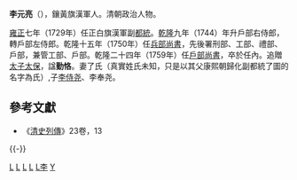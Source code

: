 {{Otheruses|other=名为李元亮的其他人物|李景贞}}
{{東亞男性歷史人物
|名稱 =李元亮
|身份 =
|國家 =[[清朝|清朝]]
|時代 =清前中期
|主君 =[[清世宗|清世宗]]→[[清高宗|清高宗]]
|屆數 =
|最高職務 =大清 [[太子太保|太子太保]]、[[戶部尚書|戶部尚書]]、署理[[正白旗漢軍|正白旗漢軍]][[都統|都統]]事務、兼[[佐領|佐領]]
|前任 = 
|繼任 = 
|圖片名稱 =
|圖片大小 =
|圖片說明 =
|氏 =
|姓 =[[李姓|李姓]]
|穆坤= <!--清代八旗满洲人物专用-->
|名 =元亮
|姓名 =
|羅馬拼音 =
|假名 = <!--日本、琉球人用-->
|諺文 = <!--朝鮮、韓國人用-->
|字 =
|號=
|名乘 = <!--琉球士族用-->
|官職 =
|封爵 =
|封號 =
|位階 =
|御稱號 = <!--日本皇族之稱號-->
|宮號1 = <!--日本皇族之宮號-->
|宮號2 = <!--朝鮮王族之宮號-->
|封地 =
|神號 =
|尊號 =
|族裔 = [[漢族|漢族]]
|信仰 = <!--指的是宗教信仰-->
|旗籍 = <!--清代八旗人物专用-->[[File:Bordered_Blue_Banner.svg|30px]][[漢軍正藍旗|漢軍正藍旗]]<BR>[[File:Bordered_Yellow_Banner.svg|30px]][[漢軍鑲黃旗|漢軍鑲黃旗]]（[[1774年|1774年]]）
|氏族 =
|籍貫 =[[奉天將軍|奉天將軍]][[奉天府|奉天府]][[鐵嶺縣|鐵嶺縣]]（今[[遼寧省|遼寧省]][[鐵嶺市|鐵嶺市]]）人
|本貫 = <!--朝鮮人用-->
|世居地= <!--清代八旗人物专用-->
|世居地/穆坤= <!--专门用于清代八旗满洲人物世居地和穆坤相同时-->
|祖籍 =
|本籍 =
|出身地 =
|府邸 =
|世系 = 
|初名 =
|乳名 = <!--日本、朝鮮、琉球以外人物用-->
|幼名 = <!--日本人用-->
|兒名 = <!--朝鮮人用-->
|童名 = <!--琉球人用-->
|小字 =
|別名 =
|法號 =
|院號 =
|其他名號 =
|出生日期 =
|出生地點 =
|婚年 =
|逝世日期 =清朝[[清高宗|高宗]][[乾隆|乾隆]]二十六年（[[1761年|1761年]]）
|逝世地點 =
|在位年代 =
|廟號 =
|諡號 ='''勤恪'''
|墓葬 =
|祠廟 =入祀[[賢良祠|賢良祠]]
|父親 =
|嫡母 =
|母親 =
|繼父=
|繼母=
|養父=
|養母=
|猶父= <!--日本人用-->
|烏帽子親= <!--日本人、琉球人用-->
|元配 =
|正室 =
|妻 =
|繼室 =
|平妻 =
|側室 =
|元配之父 =
|元配之嫡母 =
|元配之母 =
|正室之父 =
|正室之嫡母 =
|正室之母 =
|妻之父 =
|妻之嫡母 =
|妻之母 =
|繼室之父 =
|繼室之嫡母 =
|繼室之母 =
|平妻之父 =
|平妻之嫡母 =
|平妻之母 =
|兄弟 =
|姊妹 =
|嫡兄弟 =
|嫡姊妹 =
|庶兄弟 =
|庶姊妹 =
|同胞兄弟 =
|同胞姊妹 =
|異母兄弟 =
|異母姊妹 =
|異父兄弟 =
|異父姊妹 =
|繼兄弟 =
|繼姊妹 =
|子 =二等昭信'''恭毅'''伯爵 [[閩浙總督|閩浙總督]] [[李侍堯|李侍堯]]<BR>'''慎簡'''公 [[馬蘭鎮總兵|馬蘭鎮總兵]]加[[提督|提督]]銜 [[李奉堯|李奉堯]]
|女 =
|嫡子 =
|嫡女 =
|庶子 =
|庶女 =
|養子 =
|養女 =
|猶子 = <!--日本人用-->
|婿養子 = <!--日本人用-->
|烏帽子子 = <!--日本人用-->
|繼子 =
|繼女 =
|其他親屬 =
|出身 = <!---此处指科举出身--->
|功名 = 
|經歷 =
|著作 =
|注釋 =
}}
'''李元亮'''（{{bd|？||1761年|catIdx=L李}}），鑲黃旗漢軍人。清朝政治人物。

[[雍正|雍正]]七年（1729年）任正白旗漢軍副[[都統|都統]]。[[乾隆|乾隆]]九年（1744）年升戶部右侍郎，轉戶部左侍郎。乾隆十五年（1750年）任[[兵部尚書|兵部尚書]]，先後署刑部、工部、禮部、戶部，兼管工部、戶部。乾隆二十四年（1759年）任[[戶部尚書|戶部尚書]]，卒於任內。追贈[[太子太保|太子太保]]，諡'''勤恪'''。妻了氏（真實姓氏未知，只是以其父康熙朝歸化副都統了圖的名字為氏）,子[[李侍堯|李侍尧]]、李奉尧。

==參考文獻==
*《[[清史列傳|清史列傳]]》23卷，13 
{{-}}
{{start box}}
{{s-off}}
{{succession box|[[梁詩正|梁詩正]]|[[梁詩正|梁詩正]]|[[清朝兵部尚书列表#兵部漢尚書|兵部漢尚書]]|<small>乾隆十五年正月丁未－乾隆二十四年正月癸卯<br>（1750年2月9日－1759年2月18日）</small>}}
{{succession box|[[蔣溥|蔣溥]]|[[李侍堯|李侍堯]]|[[清朝户部尚书列表#户部汉尚书|戶部漢尚書]]|<small>乾隆二十四年正月癸卯－乾隆二十六年四月壬辰<br>（1759年2月18日－1761年5月27日）</small>}}
{{end box}}
{{清朝入祀賢良祠}}

[[Category:清朝戶部侍郎|L]]
[[Category:清朝禮部尚書|L]]
[[Category:清朝兵部尚書|L]]
[[Category:清朝戶部尚書|L]]
[[Category:鑲黃旗漢軍人|L李]]
[[Category:李姓|Y]]